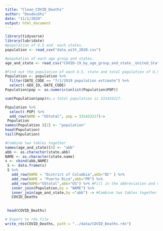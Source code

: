 ```yaml
---
title: "Clean_COVID_Deaths"
author: "DoudouShi"
date: "11/1/2020"
output: html_document
---
```


```r
library(tidyverse)
library(lubridate)
#population of U.S and  each states.
population <- read_csv("data_with_2020.csv")

#popukation of each age group and states.
age_and_state <- read_csv("COVID-19_by_age_group_and_state__United_States.csv")
``` 

```r
#Find out the population of each U.S. state and total population of U.S.
Population <- population %>% 
  filter(DATE_CODE == "7/1/2019 population estimate") %>% 
  select(-GEO_ID,-DATE_CODE)  
Population$pop <- as.numeric(unlist(Population$POP))

sum(Population$pop)#u.s total population is 331433217.

Population %>% 
  select(-POP) %>% 
  add_row(NAME = "UStotal", pop = 331433217)->
 Population 
names(Population )[2] <- "population"
head(Population)
tail(Population)
```
 
```r
#Combine two tables together
names(age_and_state)[4] <- "abb"
abb <- as.character(state.abb)
NAME <- as.character(state.name)
s <- cbind(abb,NAME)
 S <- data.frame(s)
 S %>% 
   add_row(NAME = "District of Columbia",abb="DC" ) %>% 
   add_row(NAME = "Puerto Rico",abb="PR") %>% 
   add_row(NAME="UStotal",abb="US") %>% #Fill in the abbreviation and name of the missing state
   inner_join(Population,by = "NAME") %>% 
   inner_join(age_and_state,by ="abb") -> #Combine two tables together
   COVID_Deaths
 
   
 head(COVID_Deaths)
```
 
```r
# Export to rds file
write_rds(COVID_Deaths, path = "../data/COVID_Deaths.rds")
```
 
 